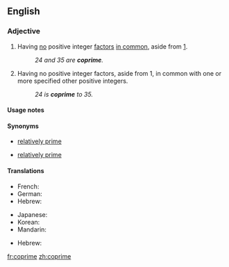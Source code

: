 ==English==
{{wikipedia}}

===Adjective===
{{en-adj|-}}

# {{mathematics|of two or more positive integers}} Having [[no]] positive integer [[factor]]s [[in common]], aside from [[1]].
#: ''24 and 35 are '''coprime'''.''
# {{rfd-redundant}} {{mathematics|of a positive integer}} Having no positive integer factors, aside from 1, in common with one or more specified other positive integers.
#: ''24 is '''coprime''' to 35.''

====Usage notes====
{{en-usage-equal}}

====Synonyms====
* {{sense|having no factors in common}} [[relatively prime]]
* {{sense|having no factors in common with}} [[relatively prime]]

====Translations====
{{trans-top|(of two or more positive integers) having no factors in common}}
* French: {{t+|fr|premiers entre eux}}
* German: {{t|de|teilerfremd}}
* Hebrew: {{t|he|זר|tr=zar|sc=Hebr}}
{{trans-mid}}
* Japanese: {{t+|ja|互いに素|tr=tagai ni so}}
* Korean: {{t|ko|서로소|tr=seoroso}}
* Mandarin: {{t|cmn|互质|sc=Hani}}
{{trans-bottom}}

{{trans-top|(of a positive integer) having no factor in common with...}}
* Hebrew: {{t|he|זר|tr=zár|sc=Hebr}}
{{trans-mid}}
{{trans-bottom}}

[[fr:coprime]]
[[zh:coprime]]